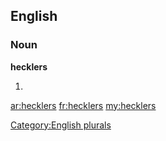 ==English==

===Noun===
'''hecklers'''

# {{plural of|[[heckler]]}}

[[Category:English plurals]]

[[ar:hecklers]]
[[fr:hecklers]]
[[my:hecklers]]